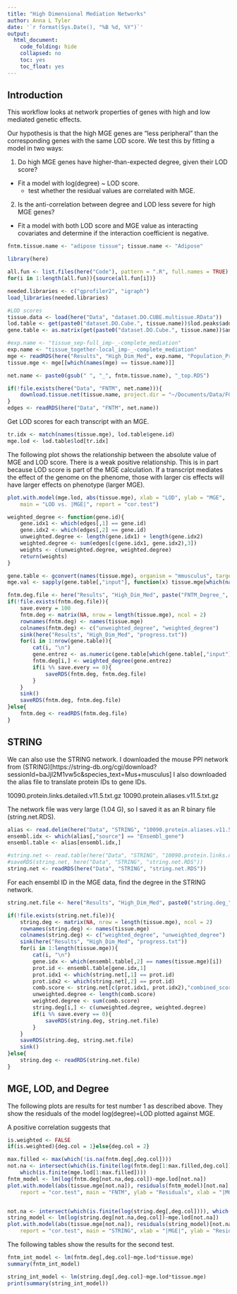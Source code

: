 ```yaml
---
title: "High Dimensional Mediation Networks"
author: Anna L Tyler
date: '`r format(Sys.Date(), "%B %d, %Y")`'
output: 
  html_document:
    code_folding: hide
    collapsed: no
    toc: yes
    toc_float: yes
---
```


## Introduction
This workflow looks at network properties of genes with high
and low mediated genetic effects.

Our hypothesis is that the high MGE genes are “less peripheral” 
than the corresponding genes with the same LOD score. We test 
this by fitting a model in two ways: 

1. Do high MGE genes have higher-than-expected degree, given their 
    LOD score?

* Fit a model with log(degree) ~ LOD score. 
    - test whether the residual values are correlated with MGE. 

2. Is the anti-correlation between degree and LOD less severe 
    for high MGE genes?

* Fit a model with both LOD score and MGE value as interacting 
    covariates and determine if the interaction coefficient is 
    negative.

```r
fntm.tissue.name <- "adipose tissue"; tissue.name <- "Adipose"
```

```r
library(here)
```

```r
all.fun <- list.files(here("Code"), pattern = ".R", full.names = TRUE)
for(i in 1:length(all.fun)){source(all.fun[i])}
```

```r
needed.libraries <- c("gprofiler2", "igraph")
load_libraries(needed.libraries)
```

```r
#LOD scores
tissue.data <- load(here("Data", "dataset.DO.CUBE.multissue.RData"))
lod.table <- get(paste0("dataset.DO.Cube.", tissue.name))$lod.peaks$additive
gene.table <- as.matrix(get(paste0("dataset.DO.Cube.", tissue.name))$annot.mrna)

#exp.name <- "tissue_sep-full_imp-_-complete_mediation"
exp.name <- "tissue_together-local_imp-_-complete_mediation"
mge <- readRDS(here("Results", "High_Dim_Med", exp.name, "Population_Pressure_Loadings.RDS"))
tissue.mge <- mge[[which(names(mge) == tissue.name)]]

net.name <- paste0(gsub(" ", "_", fntm.tissue.name), "_top.RDS")

if(!file.exists(here("Data", "FNTM", net.name))){
    download.tissue.net(tissue.name, project.dir = "~/Documents/Data/FGN/mouse/")
}
edges <- readRDS(here("Data", "FNTM", net.name))
```

Get LOD scores for each transcript with an MGE.

```r
tr.idx <- match(names(tissue.mge), lod.table$gene.id)
mge.lod <- lod.table$lod[tr.idx]
```

The following plot shows the relationship between the 
absolute value of MGE and LOD score. There is a weak
positive relationship. This is in part because LOD
score is part of the MGE calculation. If a transcript
mediates the effect of the genome on the phenome, those
with larger cis effects will have larger effects on 
phenotype (larger MGE).

```r
plot.with.model(mge.lod, abs(tissue.mge), xlab = "LOD", ylab = "MGE",
    main = "LOD vs. |MGE|", report = "cor.test")
```

```r
weighted_degree <- function(gene.id){
    gene.idx1 <- which(edges[,1] == gene.id)
    gene.idx2 <- which(edges[,2] == gene.id)
    unweighted.degree <- length(gene.idx1) + length(gene.idx2)
    weighted.degree <- sum(edges[c(gene.idx1, gene.idx2),3])
    weights <- c(unweighted.degree, weighted.degree)
    return(weights)
}
```

```r
gene.table <- gconvert(names(tissue.mge), organism = "mmusculus", target = "ENTREZGENE_ACC")
mge.val <- sapply(gene.table[,"input"], function(x) tissue.mge[which(names(tissue.mge) == x)])

fntm.deg.file <- here("Results", "High_Dim_Med", paste("FNTM_Degree_", tissue.name, ".RDS"))
if(!file.exists(fntm.deg.file)){
    save.every = 100
    fntm.deg <- matrix(NA, nrow = length(tissue.mge), ncol = 2)
    rownames(fntm.deg) <- names(tissue.mge)
    colnames(fntm.deg) <- c("unweighted_degree", "weighted_degree")
    sink(here("Results", "High_Dim_Med", "progress.txt"))
    for(i in 1:nrow(gene.table)){
        cat(i, "\n")
        gene.entrez <- as.numeric(gene.table[which(gene.table[,"input"] == names(tissue.mge)[i]),"target"])
        fntm.deg[i,] <- weighted_degree(gene.entrez)
        if(i %% save.every == 0){
            saveRDS(fntm.deg, fntm.deg.file)
        }
    }
    sink()
    saveRDS(fntm.deg, fntm.deg.file)
}else{
    fntm.deg <- readRDS(fntm.deg.file)
}
```


## STRING

We can also use the STRING network.
I downloaded the mouse PPI network from (STRING)[https://string-db.org/cgi/download?sessionId=baJjl2M1vw5c&species_text=Mus+musculus]
I also downloaded the alias file to translate protein IDs to gene IDs.

10090.protein.links.detailed.v11.5.txt.gz
10090.protein.aliases.v11.5.txt.gz

The network file was very large (1.04 G), so I saved it as an R 
binary file (string.net.RDS).

```r
alias <- read.delim(here("Data", "STRING", "10090.protein.aliases.v11.5.txt"))
ensembl.idx <- which(alias[,"source"] == "Ensembl_gene")
ensembl.table <- alias[ensembl.idx,]

#string.net <- read.table(here("Data", "STRING", "10090.protein.links.detailed.v11.5.txt"), header = TRUE)
#saveRDS(string.net, here("Data", "STRING", "string.net.RDS"))
string.net <- readRDS(here("Data", "STRING", "string.net.RDS"))
```

For each ensembl ID in the MGE data, find the degree in the STRING network.

```r
string.net.file <- here("Results", "High_Dim_Med", paste0("string.deg_", tissue.name, ".RDS"))

if(!file.exists(string.net.file)){
    string.deg <- matrix(NA, nrow = length(tissue.mge), ncol = 2)
    rownames(string.deg) <- names(tissue.mge)
    colnames(string.deg) <- c("weighted_degree", "unweighted_degree")
    sink(here("Results", "High_Dim_Med", "progress.txt"))
    for(i in 1:length(tissue.mge)){
        cat(i, "\n")
        gene.idx <- which(ensembl.table[,2] == names(tissue.mge)[i])
        prot.id <- ensembl.table[gene.idx,1]
        prot.idx1 <- which(string.net[,1] == prot.id)
        prot.idx2 <- which(string.net[,2] == prot.id)
        comb.score <- string.net[c(prot.idx1, prot.idx2),"combined_score"]
        unweighted.degree <- length(comb.score)
        weighted.degree <- sum(comb.score)
        string.deg[i,] <- c(unweighted.degree, weighted.degree)    
        if(i %% save.every == 0){
            saveRDS(string.deg, string.net.file)
        }
    }
    saveRDS(string.deg, string.net.file)
    sink()
}else{
    string.deg <- readRDS(string.net.file)
}

```

## MGE, LOD, and Degree

The following plots are results for test number 1 as described above.
They show the residuals of the model log(degree)=LOD plotted against
MGE. 

A positive correlation suggests that 

```r
is.weighted <- FALSE
if(is.weighted){deg.col = 1}else{deg.col = 2}

max.filled <- max(which(!is.na(fntm.deg[,deg.col])))
not.na <- intersect(which(is.finite(log(fntm.deg[1:max.filled,deg.col]))), 
    which(is.finite(mge.lod[1:max.filled])))
fntm_model <- lm(log(fntm.deg[not.na,deg.col])~mge.lod[not.na])
plot.with.model(abs(tissue.mge[not.na]), residuals(fntm_model)[not.na], 
    report = "cor.test", main = "FNTM", ylab = "Residuals", xlab = "|MGE|")


not.na <- intersect(which(is.finite(log(string.deg[,deg.col]))), which(is.finite(mge.lod)))
string_model <- lm(log(string.deg[not.na,deg.col])~mge.lod[not.na])
plot.with.model(abs(tissue.mge[not.na]), residuals(string_model)[not.na],
    report = "cor.test", main = "STRING", xlab = "|MGE|", ylab = "Residuals")
```

The following tables show the results for the second test.

```r
fntm_int_model <- lm(fntm.deg[,deg.col]~mge.lod*tissue.mge)
summary(fntm_int_model)

string_int_model <- lm(string.deg[,deg.col]~mge.lod*tissue.mge)
print(summary(string_int_model))

```